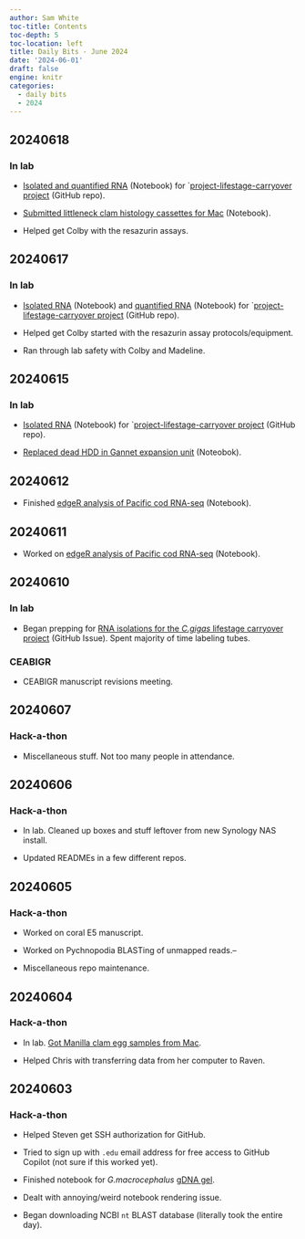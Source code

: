 ```yaml
---
author: Sam White
toc-title: Contents
toc-depth: 5
toc-location: left
title: Daily Bits - June 2024
date: '2024-06-01'
draft: false
engine: knitr
categories: 
  - daily bits
  - 2024
---
```

## 20240618

### In lab

- [Isolated and quantified RNA](../2024-06-18-RNA-Isolation-and-Quantification---C.gigas-Lifestage-Carryover-Seed-Juvenile-and-Adult/) (Notebook) for `[project-lifestage-carryover project](https://github.com/RobertsLab/project-gigas-carryover/tree/main) (GitHub repo).

- [Submitted littleneck clam histology cassettes for Mac](../2024-06-18-Samples-Submitted---Littleneck-Clam-Histology-Cassettes-to-UW-Pathology-Research-Services-Laboratory/index.qmd) (Notebook).

- Helped get Colby with the resazurin assays.

## 20240617

### In lab

- [Isolated RNA](../2024-06-17-RNA-Isolation---C.gigas-Lifestage-Carryover-Seed-Juvenile-and-Adult/) (Notebook) and [quantified RNA](../2024-06-17-RNA-Quantification---C.gigas-RNA-Lifestage-Carryover-from-20240615-and-20240617/) (Notebook) for `[project-lifestage-carryover project](https://github.com/RobertsLab/project-gigas-carryover/tree/main) (GitHub repo).

- Helped get Colby started with the resazurin assay protocols/equipment.

- Ran through lab safety with Colby and Madeline.

## 20240615

### In lab

- [Isolated RNA](../2024-06-15-RNA-Isolation---C.gigas-Lifestage-Carryover-Seed-Juvenile-Adult/index.qmd) (Notebook) for `[project-lifestage-carryover project](https://github.com/RobertsLab/project-gigas-carryover/tree/main) (GitHub repo).

- [Replaced dead HDD in Gannet expansion unit](../2024-06-15-Computer-Maintenance---Replace-Bad-HDD-on-Gannet/index.qmd) (Noteobok).




## 20240612

- Finished [edgeR analysis of Pacific cod RNA-seq](../2024-06-12-Differential-Gene-Expression---G.macrocephalus-RNA-seq-9C-vs-16C-Using-edgeR/index.qmd) (Notebook).

## 20240611

- Worked on [edgeR analysis of Pacific cod RNA-seq](../2024-06-12-Differential-Gene-Expression---G.macrocephalus-RNA-seq-9C-vs-16C-Using-edgeR/index.qmd) (Notebook).

## 20240610

### In lab

- Began prepping for [RNA isolations for the _C.gigas_ lifestage carryover project](https://github.com/RobertsLab/resources/issues/1891) (GitHub Issue). Spent majority of time labeling tubes.

### CEABIGR

- CEABIGR manuscript revisions meeting.


## 20240607

### Hack-a-thon

- Miscellaneous stuff. Not too many people in attendance.

## 20240606

### Hack-a-thon

- In lab. Cleaned up boxes and stuff leftover from new Synology NAS install.

- Updated READMEs in a few different repos.

## 20240605

### Hack-a-thon

- Worked on coral E5 manuscript.

- Worked on Pychnopodia BLASTing of unmapped reads.--

- Miscellaneous repo maintenance.


## 20240604

### Hack-a-thon

- In lab. [Got Manilla clam egg samples from Mac](../2024-06-04-Samples-Received---Lajonkairia-lajonkairii-Egg-Samples-from-Mackenzie-Gavery/index.qmd).

- Helped Chris with transferring data from her computer to Raven.


## 20240603

### Hack-a-thon

- Helped Steven get SSH authorization for GitHub.

- Tried to sign up with `.edu` email address for free access to GitHub Copilot (not sure if this worked yet).

- Finished notebook for _G.macrocephalus_ [gDNA gel](../2024-05-31-Agarose-Gel---G.macrocephalus-gDNA-from-20240521/index.qmd).

- Dealt with annoying/weird notebook rendering issue.

- Began downloading NCBI `nt` BLAST database (literally took the entire day).